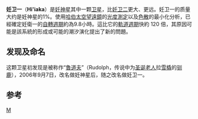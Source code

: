 {{Infobox planet
| name = Hi{{okina}}iaka
| bgcolour = #a0ffa0
| image = 
| caption = 位于妊神星（中间位置）之上的亮点即是妊卫一
| discovery = yes
| discoverer = [[迈克尔·布朗|迈克尔·布朗]],<br />[[查德·特鲁希略|查德·特鲁希略]],<br />[[大卫·拉比诺维茨|大卫·拉比诺维茨]]等
| discovered = 2005年1月26日
| mp_name = Haumea I Hi{{okina}}iaka
| alt_names = (136108) 2003 EL61 I,<br /> S/2005 ({{mp|2003 EL|61}}) 1
| pronounce = {{IPA-en|ˌhiːʔiˈɑːkə|}},<ref>In US dictionary transcription, {{USdict|hē′·-ē·â′·kə}}.</ref> 
| orbit_ref = <ref name="Brown2009">
D. Ragozzine, [[Michael_E._Brown|M. E. Brown]]  ''Orbits And Masses Of The Satellites Of The Dwarf Planet Haumea = 2003 EL61'', To appear in The Astronomical Journal (2009) [http://arxiv.org/abs/0903.4213 Preprint on arXiv]</ref>
| semimajor = 49 880 ± 198 km
| eccentricity = 0.0513 ± 0.0078
| period = 49.12 ± 0.03 d
| inclination = 126.356 ± 0.064°
| satellite_of = [[妊神星|妊神星]]
| physical_characteristics = yes
| mean_radius = ~155 km
| mass = 1.79 ± 0.11{{e|19}} [[Kilogram|kg]]<ref name="Brown2009"/> (妊神星的0.45%)
| density = (未知; 如果成分是冰或水，则近似为1)
| single_temperature = 32 ± 3 [[Kelvin|K]]
| rotation = ~9.8 h
| axial_tilt = (未知)
| albedo = 0.8 ± 0.07
| magnitude = 20.3
}}
'''妊卫一'''（'''Hi'iaka'''）是[[妊神星|妊神星]]其中一颗[[卫星|卫星]]，比[[妊卫二|妊卫二]]更大、更远。妊卫一的质量大约是妊神星的1%。使用[[哈伯太空望遠鏡|哈伯太空望遠鏡]]的[[光度測定|光度測定]]以及[[色散|色散]]的最小化分析，已經確定妊衛一的[[自轉週期|自轉週期]]約為9.8小時。這比它的[[軌道週期|軌道週期]]快約 120 倍，其原因可能是該系統的形成或可能的潮汐演化提出了新的問題。

== 发现及命名 ==
这颗卫星初发现是被称作“[[紅鼻子馴鹿魯道夫|魯道夫]]”（Rudolph，传说中为[[圣诞老人|圣诞老人]]拉[[雪橇|雪橇]]的[[驯鹿|驯鹿]]），2006年9月7日，{{mp|2003 EL|61}}改名做妊神星后，随之改名做妊卫一。

== 参考 ==
<references/>
{{妊神星}}

[[Category:妊神星的卫星|M]]